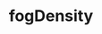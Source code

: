 ---
title: fogDensity
description: fogDensity
sidebar:
  label: fogDensity
  order: 1
  badge:
    text: Outdated
    variant: caution
---